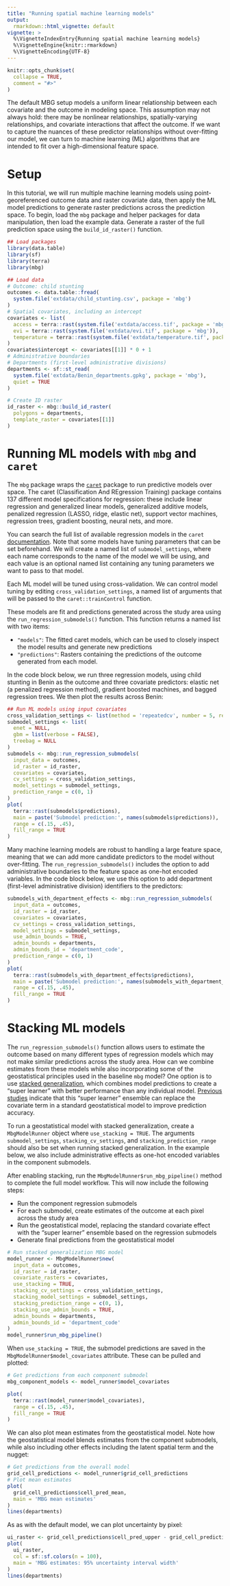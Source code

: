 ```yaml
---
title: "Running spatial machine learning models"
output:
  rmarkdown::html_vignette: default
vignette: >
  %\VignetteIndexEntry{Running spatial machine learning models}
  %\VignetteEngine{knitr::rmarkdown}
  %\VignetteEncoding{UTF-8}
---
```


```r
knitr::opts_chunk$set(
  collapse = TRUE,
  comment = "#>"
)
```

The default MBG setup models a uniform linear relationship between each covariate and the outcome in modeling space. This assumption may not always hold: there may be nonlinear relationships, spatially-varying relationships, and covariate interactions that affect the outcome. If we want to capture the nuances of these predictor relationships without over-fitting our model, we can turn to machine learning (ML) algorithms that are intended to fit over a high-dimensional feature space.


# Setup

In this tutorial, we will run multiple machine learning models using point-georeferenced outcome data and raster covariate data, then apply the ML model predictions to generate raster predictions across the prediction space. To begin, load the `mbg` package and helper packages for data manipulation, then load the example data. Generate a raster of the full prediction space using the `build_id_raster()` function.

```r
## Load packages
library(data.table)
library(sf)
library(terra)
library(mbg)

## Load data
# Outcome: child stunting
outcomes <- data.table::fread(
  system.file('extdata/child_stunting.csv', package = 'mbg')
)
# Spatial covariates, including an intercept
covariates <- list(
  access = terra::rast(system.file('extdata/access.tif', package = 'mbg')),
  evi = terra::rast(system.file('extdata/evi.tif', package = 'mbg')),
  temperature = terra::rast(system.file('extdata/temperature.tif', package = 'mbg'))
)
covariates$intercept <- covariates[[1]] * 0 + 1
# Administrative boundaries
# Departments (first-level administrative divisions)
departments <- sf::st_read(
  system.file('extdata/Benin_departments.gpkg', package = 'mbg'),
  quiet = TRUE
)

# Create ID raster
id_raster <- mbg::build_id_raster(
  polygons = departments,
  template_raster = covariates[[1]]
)
```

# Running ML models with `mbg` and `caret`

The `mbg` package wraps the [`caret`](https://topepo.github.io/caret/) package to run predictive models over space. The caret (Classification And REgression Training) package contains 137 different model specifications for regression: these include linear regression and generalized linear models, generalized additive models, penalized regression (LASSO, ridge, elastic net), support vector machines, regression trees, gradient boosting, neural nets, and more.

You can search the full list of available regression models in the `caret` [documentation](https://topepo.github.io/caret/available-models.html). Note that some models have tuning parameters that can be set beforehand. We will create a named list of `submodel_settings`, where each name corresponds to the name of the model we will be using, and each value is an optional named list containing any tuning parameters we want to pass to that model.

Each ML model will be tuned using cross-validation. We can control model tuning by editing `cross_validation_settings`, a named list of arguments that will be passed to the `caret::trainControl` function.

These models are fit and predictions generated across the study area using the `run_regression_submodels()` function. This function returns a named list with two items:

- `"models"`: The fitted caret models, which can be used to closely inspect the model results and generate new predictions
- `"predictions"`: Rasters containing the predictions of the outcome generated from each model.

In the code block below, we run three regression models, using child stunting in Benin as the outcome and three covariate predictors: elastic net (a penalized regression method), gradient boosted machines, and bagged regression trees. We then plot the results across Benin:

```r
## Run ML models using input covariates
cross_validation_settings <- list(method = 'repeatedcv', number = 5, repeats = 5)
submodel_settings <- list(
  enet = NULL,
  gbm = list(verbose = FALSE),
  treebag = NULL
)
submodels <- mbg::run_regression_submodels(
  input_data = outcomes,
  id_raster = id_raster,
  covariates = covariates,
  cv_settings = cross_validation_settings,
  model_settings = submodel_settings,
  prediction_range = c(0, 1)
)
plot(
  terra::rast(submodels$predictions),
  main = paste('Submodel prediction:', names(submodels$predictions)),
  range = c(.15, .45),
  fill_range = TRUE
)
```

Many machine learning models are robust to handling a large feature space, meaning that we can add more candidate predictors to the model without over-fitting. The `run_regression_submodels()` includes the option to add administrative boundaries to the feature space as one-hot encoded variables. In the code block below, we use this option to add department (first-level administrative division) identifiers to the predictors:

```r
submodels_with_department_effects <- mbg::run_regression_submodels(
  input_data = outcomes,
  id_raster = id_raster,
  covariates = covariates,
  cv_settings = cross_validation_settings,
  model_settings = submodel_settings,
  use_admin_bounds = TRUE,
  admin_bounds = departments,
  admin_bounds_id = 'department_code',
  prediction_range = c(0, 1)
)
plot(
  terra::rast(submodels_with_department_effects$predictions),
  main = paste('Submodel prediction:', names(submodels_with_department_effects$predictions)),
  range = c(.15, .45),
  fill_range = TRUE
)
```


# Stacking ML models

The `run_regression_submodels()` function allows users to estimate the outcome based on many different types of regression models which may not make similar predictions across the study area. How can we combine estimates from these models while also incorporating some of the geostatistical principles used in the baseline `mbg` model? One option is to use [stacked generalization](https://doi.org/10.1007/s10654-018-0390-z), which combines model predictions to create a "super learner" with better performance than any individual model. [Previous studies](https://doi.org/10.1098/rsif.2017.0520) indicate that this "super learner" ensemble can replace the covariate term in a standard geostatistical model to improve prediction accuracy.

To run a geostatistical model with stacked generalization, create a `MbgModelRunner` object where `use_stacking = TRUE`. The arguments `submodel_settings`, `stacking_cv_settings`, and `stacking_prediction_range` should also be set when running stacked generalization. In the example below, we also include administrative effects as one-hot encoded variables in the component submodels.

After enabling stacking, run the `MbgModelRunner$run_mbg_pipeline()` method to complete the full model workflow. This will now include the following steps:

- Run the component regression submodels
- For each submodel, create estimates of the outcome at each pixel across the study area
- Run the geostatistical model, replacing the standard covariate effect with the "super learner" ensemble based on the regression submodels
- Generate final predictions from the geostatistical model

```r
# Run stacked generalization MBG model
model_runner <- MbgModelRunner$new(
  input_data = outcomes,
  id_raster = id_raster,
  covariate_rasters = covariates,
  use_stacking = TRUE,
  stacking_cv_settings = cross_validation_settings,
  stacking_model_settings = submodel_settings,
  stacking_prediction_range = c(0, 1),
  stacking_use_admin_bounds = TRUE,
  admin_bounds = departments,
  admin_bounds_id = 'department_code'
)
model_runner$run_mbg_pipeline()
```

When `use_stacking = TRUE`, the submodel predictions are saved in the `MbgModelRunner$model_covariates` attribute. These can be pulled and plotted:

```r
# Get predictions from each component submodel
mbg_component_models <- model_runner$model_covariates

plot(
  terra::rast(model_runner$model_covariates),
  range = c(.15, .45),
  fill_range = TRUE
)
```

We can also plot mean estimates from the geostatistical model. Note how the geostatistical model blends estimates from the component submodels, while also including other effects including the latent spatial term and the nugget:

```r
# Get predictions from the overall model
grid_cell_predictions <- model_runner$grid_cell_predictions
# Plot mean estimates
plot(
  grid_cell_predictions$cell_pred_mean,
  main = 'MBG mean estimates'
)
lines(departments)
```

As as with the default model, we can plot uncertainty by pixel:

```r
ui_raster <- grid_cell_predictions$cell_pred_upper - grid_cell_predictions$cell_pred_lower
plot(
  ui_raster,
  col = sf::sf.colors(n = 100),
  main = 'MBG estimates: 95% uncertainty interval width'
)
lines(departments)
```
